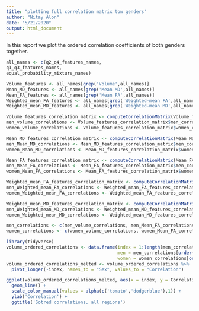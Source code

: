 ```yaml
---
title: "plotting full correlation matrix tow genders"
author: "Nitay Alon"
date: "5/21/2020"
output: html_document
---
```


In this report we plot the ordered correlation coefficients of both genders together.
```r
all_names <- c(q2_q4_features_names,
q1_q3_features_names,
equal_probability_mixture_names)

Volume_features <- all_names[grep('Volume',all_names)]
Mean_MD_features <- all_names[grep('Mean MD',all_names)]
Mean_FA_features <- all_names[grep('Mean FA',all_names)]
Weighted_mean_FA_features <- all_names[grep('Weighted-mean FA',all_names)]
Weighted_mean_MD_features <- all_names[grep('Weighted-mean MD',all_names)]
```

```r
Volume_features_correlation_matrix <- computeCorrelationMatrix(Volume_features, T)
men_volume_correlations <- Volume_features_correlation_matrix$men_correlation_matrix[upper.tri(Volume_features_correlation_matrix$men_correlation_matrix)] 
women_volume_correlations <- Volume_features_correlation_matrix$women_correlation_matrix[upper.tri(Volume_features_correlation_matrix$women_correlation_matrix)] 
```

```r
Mean_MD_features_correlation_matrix <- computeCorrelationMatrix(Mean_MD_features, T)
men_Mean_MD_correlations <- Mean_MD_features_correlation_matrix$men_correlation_matrix[upper.tri(Mean_MD_features_correlation_matrix$men_correlation_matrix)] 
women_Mean_MD_correlations <- Mean_MD_features_correlation_matrix$women_correlation_matrix[upper.tri(Mean_MD_features_correlation_matrix$women_correlation_matrix)] 
```

```r
Mean_FA_features_correlation_matrix <- computeCorrelationMatrix(Mean_FA_features, T)
men_Mean_FA_correlations <- Mean_FA_features_correlation_matrix$men_correlation_matrix[upper.tri(Mean_FA_features_correlation_matrix$men_correlation_matrix)] 
women_Mean_FA_correlations <- Mean_FA_features_correlation_matrix$women_correlation_matrix[upper.tri(Mean_FA_features_correlation_matrix$women_correlation_matrix)] 
```

```r
Weighted_mean_FA_features_correlation_matrix <- computeCorrelationMatrix(Weighted_mean_FA_features, T)
men_Weighted_mean_FA_correlations <- Weighted_mean_FA_features_correlation_matrix$men_correlation_matrix[upper.tri(Weighted_mean_FA_features_correlation_matrix$men_correlation_matrix)] 
women_Weighted_mean_FA_correlations <- Weighted_mean_FA_features_correlation_matrix$women_correlation_matrix[upper.tri(Weighted_mean_FA_features_correlation_matrix$women_correlation_matrix)] 
```

```r
Weighted_mean_MD_features_correlation_matrix <- computeCorrelationMatrix(Weighted_mean_MD_features, T)
men_Weighted_mean_MD_correlations <- Weighted_mean_MD_features_correlation_matrix$men_correlation_matrix[upper.tri(Weighted_mean_MD_features_correlation_matrix$men_correlation_matrix)] 
women_Weighted_mean_MD_correlations <- Weighted_mean_MD_features_correlation_matrix$women_correlation_matrix[upper.tri(Weighted_mean_MD_features_correlation_matrix$women_correlation_matrix)] 
```

```r
men_correlations <- c(men_volume_correlations, men_Mean_FA_correlations,men_Mean_MD_correlations, men_Weighted_mean_FA_correlations, men_Weighted_mean_MD_correlations)
women_correlations <- c(women_volume_correlations, women_Mean_FA_correlations,women_Mean_MD_correlations, women_Weighted_mean_FA_correlations, women_Weighted_mean_MD_correlations)
```


```r
library(tidyverse)
volume_ordered_correlations <- data.frame(index = 1:length(men_correlations),
                                          men = men_correlations[order(men_correlations)],
                                          women = women_correlations[order(women_correlations)])
volume_ordered_correlations_melted <- volume_ordered_correlations %>%
  pivot_longer(-index, names_to = "Sex", values_to = "Correlation")

ggplot(volume_ordered_correlations_melted, aes(x = index, y = Correlation, color = Sex)) + 
  geom_line() + 
  scale_color_manual(values = alpha(c('tomato','dodgerblue'),1)) + 
  ylab('Correlation') + 
  ggtitle('Sotred correlations, all regions')
```

